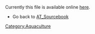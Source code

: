 Currently this file is available online [http://www.cd3wd.com/cd3wd_40/JF/420/09-319.pdf here].
*Go back to [[AT_Sourcebook]]

[[Category:Aquaculture]]